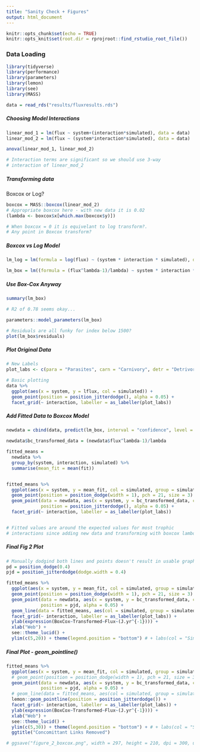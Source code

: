 ```yaml
---
title: "Sanity Check + Figures"
output: html_document
---
```


```r
knitr::opts_chunk$set(echo = TRUE)
knitr::opts_knit$set(root.dir = rprojroot::find_rstudio_root_file())
```

### Data Loading

```r
library(tidyverse)
library(performance)
library(parameters)
library(lemon)
library(see)
library(MASS)

data = read_rds("results/fluxresults.rds")
```


##### Choosing Model Interactions
```r
linear_mod_1 = lm(flux ~ system+(interaction*simulated), data = data)
linear_mod_2 = lm(flux ~ (system*interaction*simulated), data = data)  

anova(linear_mod_1, linear_mod_2)

# Interaction terms are significant so we should use 3-way 
# interaction of linear_mod_2

```

##### Transforming data 

Boxcox or Log?

```r

boxcox = MASS::boxcox(linear_mod_2)
# Appropriate boxcox here - with new data it is 0.02
(lambda <- boxcox$x[which.max(boxcox$y)])

# When boxcox = 0 it is equivelant to log transform?. 
# Any point in Boxcox transform?

```
##### Boxcox vs Log Model

```r
lm_log = lm(formula = log(flux) ~ (system * interaction * simulated), data = data)

lm_box = lm((formula = (flux^lambda-1)/lambda) ~ system * interaction * simulated, data = data)
```

##### Use Box-Cox Anyway

```r
summary(lm_box)

# R2 of 0.78 seems okay...
```


```r
parameters::model_parameters(lm_box)
```

```r
# Residuals are all funky for index below 1500?
plot(lm_box$residuals)
```



##### Plot Original Data

```r
# New Labels
plot_labs <- c(para = "Parasites", carn = "Carnivory", detr = "Detrivory", herb = "Herbivory", total = "Total")

# Basic plotting
data %>% 
  ggplot(aes(x = system, y = lflux, col = simulated)) +
  geom_point(position = position_jitterdodge(), alpha = 0.05) +
  facet_grid(~ interaction, labeller = as_labeller(plot_labs))
```



##### Add Fitted Data to Boxcox Model

```r
newdata = cbind(data, predict(lm_box, interval = "confidence", level = 0.95))

newdata$bc_transformed_data = (newdata$flux^lambda-1)/lambda

fitted_means = 
  newdata %>% 
  group_by(system, interaction, simulated) %>% 
  summarise(mean_fit = mean(fit))


fitted_means %>% 
  ggplot(aes(x = system, y = mean_fit, col = simulated, group = simulated)) +
  geom_point(position = position_dodge(width = 1), pch = 21, size = 3) +
  geom_point(data = newdata, aes(x = system, y = bc_transformed_data, col = simulated), 
             position = position_jitterdodge(), alpha = 0.05) +
  facet_grid(~ interaction, labeller = as_labeller(plot_labs))


# Fitted values are around the expected values for most trophic 
# interactions since adding new data and transforming with boxcox lambda 0.02

```



##### Final Fig 2 Plot

```r

# Manually dodgind both lines and points doesn't result in usable graph
pd = position_dodge(0.4)
pjd = position_jitterdodge(dodge.width = 0.4)

fitted_means %>% 
  ggplot(aes(x = system, y = mean_fit, col = simulated, group = simulated)) +
  geom_point(position = position_dodge(width = 1), pch = 21, size = 3) +
  geom_point(data = newdata, aes(x = system, y = bc_transformed_data, col = simulated), 
             position = pjd, alpha = 0.05) +
  geom_line(data = fitted_means, aes(col = simulated, group = simulated), position = pjd) +
  facet_grid(~ interaction, labeller = as_labeller(plot_labs)) +
  ylab(expression(BoxCox~Transformed~Flux~(J.yr^{-1}))) +
  xlab("Web") +
  see::theme_lucid() +
  ylim(c(5,20)) + theme(legend.position = "bottom") # + labs(col = "Simulated")
```





##### Final Plot - geom_pointline()
```r


fitted_means %>% 
  ggplot(aes(x = system, y = mean_fit, col = simulated, group = simulated)) +
  # geom_point(position = position_dodge(width = 1), pch = 21, size = 3) +
  geom_point(data = newdata, aes(x = system, y = bc_transformed_data, col = simulated), 
             position = pjd, alpha = 0.05) +
  # geom_line(data = fitted_means, aes(col = simulated, group = simulated), position = pjd) +
  lemon::geom_pointline(position = position_jitterdodge()) +
  facet_grid(~ interaction, labeller = as_labeller(plot_labs)) +
  ylab(expression(BoxCox~Transformed~Flux~(J.yr^{-1}))) +
  xlab("Web") +
  see::theme_lucid() +
  ylim(c(5,30)) + theme(legend.position = "bottom") + # + labs(col = "Simulated") 
  ggtitle("Concomittant Links Removed")

# ggsave("figure_2_boxcox.png", width = 297, height = 210, dpi = 300, units = "mm", bg = "white")

```


